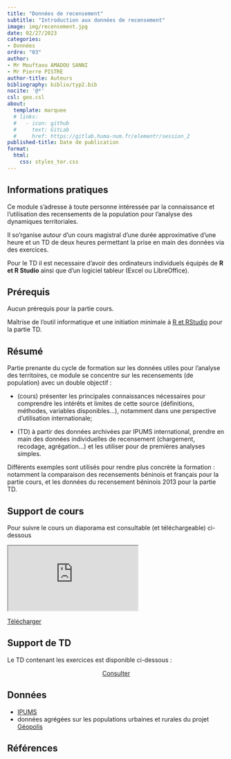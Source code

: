 ```yaml
---
title: "Données de recensement"
subtitle: "Introduction aux données de recensement"
image: img/recensement.jpg
date: 02/27/2023
categories: 
- Données
ordre: "03" 
author: 
- Mr Mouftaou AMADOU SANNI
- Mr Pierre PISTRE
author-title: Auteurs
bibliography: biblio/typ2.bib
nocite: '@*'
csl: geo.csl
about:
  template: marquee
  # links:
  #   - icon: github
  #     text: GitLab
  #     href: https://gitlab.huma-num.fr/elementr/session_2
published-title: Date de publication 
format:
  html: 
    css: styles_ter.css
---
```


<!-- ::: {#contrib} -->

<!-- ### Contributeur·rice·s -->

<!-- Hugues Pecout, ... -->

<!-- ::: -->

::: {#block}
## <i class="bi bi-info-circle"></i> Informations pratiques

Ce module s'adresse à toute personne intéressée par la connaissance et l'utilisation des recensements de la population pour l'analyse des dynamiques territoriales.

Il so'rganise autour d'un cours magistral d'une durée approximative d'une heure et un TD de deux heures permettant la prise en main des données via des exercices.

Pour le TD il est necessaire d'avoir des ordinateurs individuels équipés de **R et R Studio** ainsi que d'un logiciel tableur (Excel ou LibreOffice).
:::

<div>

## <i class="bi bi-ui-checks-grid"></i> Prérequis

Aucun prérequis pour la partie cours.

Maîtrise de l'outil informatique et une initiation minimale à [R et RStudio](out1_r.qmd) pour la partie TD.

</div>

<div>

## <i class="bi bi-bookmark"></i> Résumé

Partie prenante du cycle de formation sur les données utiles pour l'analyse des territoires, ce module se concentre sur les recensements (de population) avec un double objectif :

-   (cours) présenter les principales connaissances nécessaires pour comprendre les intérêts et limites de cette source (définitions, méthodes, variables disponibles...), notamment dans une perspective d'utilisation internationale;

-   (TD) à partir des données archivées par IPUMS international, prendre en main des données individuelles de recensement (chargement, recodage, agrégation...) et les utiliser pour de premières analyses simples.

Différents exemples sont utilisés pour rendre plus concrète la formation : notamment la comparaison des recensements béninois et français pour la partie cours, et les données du recensement béninois 2013 pour la partie TD.

</div>

<div>

## <i class="bi bi-person-video3"></i> Support de cours

Pour suivre le cours un diaporama est consultable (et téléchargeable) ci-dessous

</div>

<object class="slide" data="support/introR_seance2_diapo.pdf" type="application/pdf">

<iframe class="slide" src="https://meghan.rbind.io/slides/neair/neair.html#/title-slide">

</iframe>

::: {#url}
<i class="bi bi-cloud-arrow-down-fill"></i> [Télécharger</i>]()
:::

</object>

<div>

## <i class="bi bi-person-video3"></i> Support de TD

Le TD contenant les exercices est disponible ci-dessous :

<center><a href="" class="btn btn-warning" role="button" aria-disabled="true"><i class="bi bi-eye"></i> Consulter</a></center>

</div>

<div>

## <i class="bi bi-clipboard-data"></i> Données

-   [IPUMS](../donnees/ipums)
-   données agrégées sur les populations urbaines et rurales du projet [Géopolis](http://e-geopolis.org/)

</div>

## <i class="bi bi-file-earmark-text"></i> Références

::: {#refs}
:::
